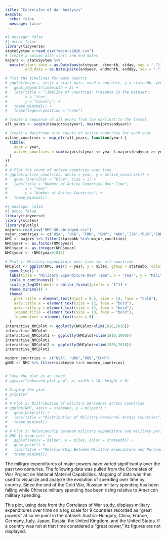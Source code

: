 ```yaml
---
title: "Correlates of War Analysis"
execute: 
  echo: false
  message: false
---
```


```r
#| message: false
#| echo: false
library(tidyverse)
stateSystem <-read_csv("majors2016.csv")
# Create a column with start and end dates
majors <- stateSystem %>%
  mutate(start_date = as.Date(paste(styear, stmonth, stday, sep = "-")),
         end_date = as.Date(paste(endyear, endmonth, endday, sep = "-")))

# Plot the timelines for each country
# ggplot(majors, aes(x = start_date, xend = end_date, y = stateabb, yend = stateabb, color = stateabb)) +
#   geom_segment(linewidth = 2) +
#   labs(title = "Timeline of Countries' Presence in the Dataset",
#        x = "Year",
#        y = "Country") +
#   theme_minimal() +
#   theme(legend.position = "none")

# Create a sequence of all years from the earliest to the latest
all_years <- seq(min(majors$styear), max(majors$endyear))

# Create a dataframe with counts of active countries for each year
active_countries <- map_dfr(all_years, function(year) {
  tibble(
    year = year,
    active_countries = sum(majors$styear <= year & majors$endyear >= year)
  )
})
# 
# # Plot the count of active countries over time
# ggplot(active_countries, aes(x = year, y = active_countries)) +
#   geom_line(color = "blue", size = 1) +
#   labs(title = "Number of Active Countries Over Time",
#        x = "Year",
#        y = "Number of Active Countries") +
#   theme_minimal()

```

```r
#| message: false
#| echo: false
library(tidyverse)
library(scales)
library(plotly)
majors<-read_csv("NMC-60-abridged.csv")
major_countries <- c("USA", "UKG", "FRN", "GMY", "AUH","ITA","RUS","CHN","JPN")
NMC <- majors %>% filter(stateabb %in% major_countries)
NMC$year <- as.factor(NMC$year)
NMC$year <- as.integer(NMC$year)
NMC$year <- (NMC$year+1815)

# Plot 1: Military expenditure over time for all countries
NMCplot <- ggplot(NMC, aes(x = year, y = milex, group = stateabb, color = stateabb)) +
  geom_line() +
  labs(title = "Military Expenditure Over Time", x = "Year", y = "Military Expenditure (log scale)", color="State") +
  scale_x_continuous() +
  scale_y_log10(labels = dollar_format(prefix = "$")) +
  theme_minimal() +
  theme(
    plot.title = element_text(hjust = 0.5, size = 14, face = "bold"),
    axis.title.x = element_text(size = 12, face = "bold"),
    axis.title.y = element_text(size = 12, face = "bold"),
    legend.title = element_text(size = 10, face = "bold"),
    legend.text = element_text(size = 8)
  )
interactive_NMCplot <- ggplotly(NMCplot+xlim(1816,2016))
interactive_NMCplot
interactive_NMCplot1 <- ggplotly(NMCplot+xlim(1816,1900))
interactive_NMCplot1
interactive_NMCplot2 <- ggplotly(NMCplot+xlim(1900,2016))
interactive_NMCplot2

modern_countries <- c("USA", "UKG","RUS","CHN")
gNMC <- NMC %>% filter(stateabb %in% modern_countries)


# Save the plot as an image
# ggsave("enhanced_plot.png", p, width = 10, height = 6)

# Display the plot
# print(p)
# 
# # Plot 2: Distribution of military personnel across countries
# ggplot(NMC, aes(x = stateabb, y = milper)) +
#   geom_boxplot() +
#   labs(title = "Distribution of Military Personnel Across Countries", x = "Country", y = "Military Personnel") +
#   theme_minimal()
# 
# # Plot 3: Relationship between military expenditure and military personnel
# NMC |> drop_na() |> 
#   ggplot(aes(x = milper, y = milex, color = stateabb)) +
#   geom_point() +
#   labs(title = "Relationship Between Military Expenditure and Personnel", x = "Military Personnel", y = "Military Expenditure") +
#   theme_minimal()

```
The military expenditures of major powers have varied significantly over the past two centuries. The following data was pulled from the Correlates of War Project on National Materiel Capabilities. Mapping of data was then used to visualize and analyze the evolution of spending over time by country. Since the end of the Cold War, Russian military spending has been falling while Chinese military spending has been rising relative to American military spending.

This plot, using data from the Correlates of War study, displays military expenditures over time on a log scale for 9 countries recorded as "great powers" at some point in the dataset: Austria-Hungary, China, France, Germany, Italy, Japan, Russia, the United Kingdom, and the United States. If a country was not at that time considered a "great power," its figures are not displayed.

